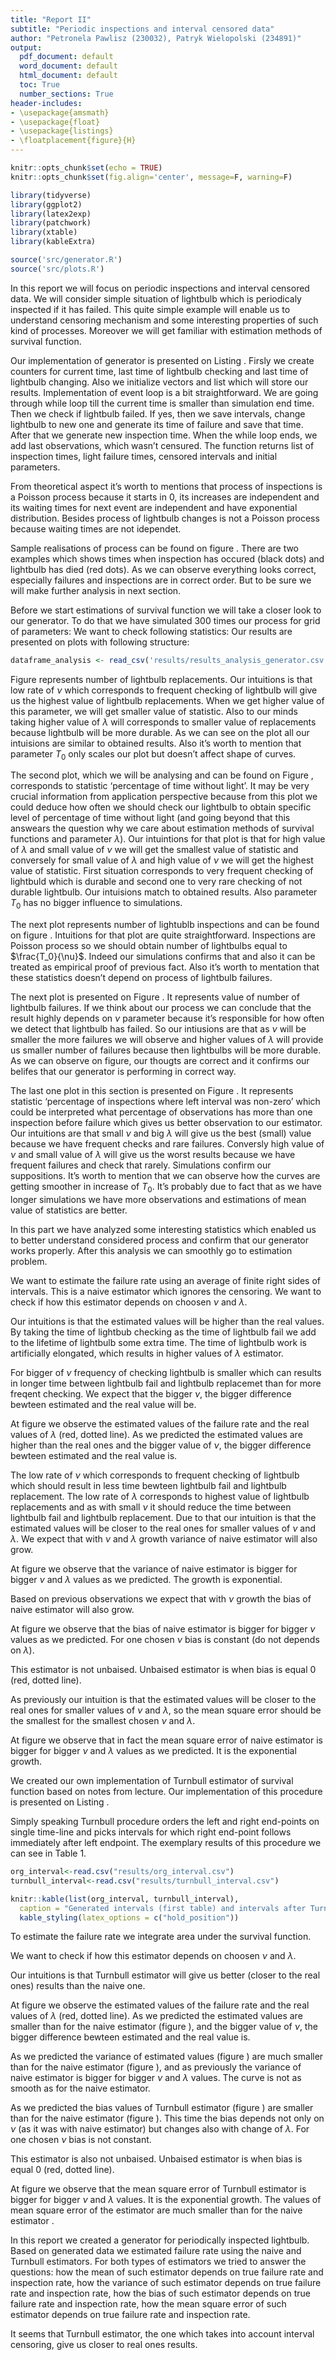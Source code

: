 ---
title: "Report II"
subtitle: "Periodic inspections and interval censored data"
author: "Petronela Pawlisz (230032), Patryk Wielopolski (234891)"
output:
  pdf_document: default
  word_document: default
  html_document: default
  toc: True
  number_sections: True
header-includes:
- \usepackage{amsmath}
- \usepackage{float}
- \usepackage{listings}
- \floatplacement{figure}{H}
---

```{r setup, include=FALSE}
knitr::opts_chunk$set(echo = TRUE)
knitr::opts_chunk$set(fig.align='center', message=F, warning=F) 
```

```{r echo=FALSE}
library(tidyverse)
library(ggplot2)
library(latex2exp)
library(patchwork)
library(xtable)
library(kableExtra)

source('src/generator.R')
source('src/plots.R')
```

\section{Introduction}
In this report we will focus on periodic inspections and interval censored data. We will consider simple situation of lightbulb which is periodicaly inspected if it has failed. This quite simple example will enable us to understand censoring mechanism and some interesting properties of such kind of processes. Moreover we will get familiar with estimation methods of survival function.

\section{Generator}
Our implementation of generator is presented on Listing \ref{lst:generator}. Firsly we create counters for current time, last time of lightbulb checking and last time of lightbulb changing. Also we initialize vectors and list which will store our results. Implementation of event loop is a bit straightforward. We are going through while loop till the current time is smaller than simulation end time. Then we check if lightbulb failed. If yes, then we save intervals, change lightbulb to new one and generate its time of failure and save that time. After that we generate new inspection time. When the while loop ends, we add last observations, which wasn't censured. The function returns list of inspection times, light failure times, censored intervals and initial parameters.

\lstinputlisting[language=R, caption=Implementation of generator., label={lst:generator}, captionpos=b]{src/generator.R}

From theoretical aspect it's worth to mentions that process of inspections is a Poisson process because it starts in 0, its increases are independent and its waiting times for next event are independent and have exponential distribution. Besides process of lightbulb changes is not a Poisson process because waiting times are not idependet.

Sample realisations of process can be found on figure \ref{fig:sample}. There are two examples which shows times when inspection has occured (black dots) and lightbulb has died (red dots). As we can observe everything looks correct, especially failures and inspections are in correct order. But to be sure we will make further analysis in next section.

\begin{figure}
```{r echo=FALSE, fig.width=6, fig.height=4.5}
data1 <- generate_censored_data(1, 3, 30)

p1 <- realisation_of_the_process(data1) +
  ggtitle('Sample realistions of the process.') +
  xlim(0, 30)

data2 <- generate_censored_data(1, 3, 30)

p2 <- realisation_of_the_process(data2) +
  theme(axis.text.y = element_blank(),
        legend.position = 'bottom') +
  xlim(0, 30)

p1 / p2
```
\caption{Sample realisation of the process.}
\label{fig:sample}
\end{figure}

\section{Analysis of generator}

Before we start estimations of survival function we will take a closer look to our generator. To do that we have simulated 300 times our process for grid of parameters:
\begin{itemize}
  \item $\lambda$ - $[1, 10]$ with step equal 1,
  \item $\nu$ - $[1, 10]$ with step equal 1,
  \item $T_{0}$ - $[100, 700]$ with step equal 300.
\end{itemize}

We want to check following statistics:
\begin{itemize}
  \item number of lightbulb replacements,
  \item percentage of time without light,
  \item number of lightbulb inspections,
  \item number of lightbulb failures,
  \item percentage of inspections where left interval was non-zero.
\end{itemize}

Our results are presented on plots with following structure:
\begin{itemize}
  \item x-axis contains $\lambda$ - lightbulb failure rate,
  \item y-axis contains value of statistics,
  \item color represents $\nu$ - inspection rate,
  \item grid represents $T_{0}$ value.
\end{itemize}

```{r echo=FALSE}
dataframe_analysis <- read_csv('results/results_analysis_generator.csv')
```

Figure \ref{fig:replacements} represents number of lightbulb replacements. Our intuitions is that low rate of $\nu$ which corresponds to frequent checking of lightbulb will give us the highest value of lightbulb replacements. When we get higher value of this parameter, we will get smaller value of statistic. Also to our minds taking higher value of $\lambda$ will corresponds to smaller value of replacements because lightbulb will be more durable. As we can see on the plot all our intuisions are similar to obtained results. Also it's worth to mention that parameter $T_0$ only scales our plot but doesn't affect shape of curves.

\begin{figure}
```{r echo=FALSE, fig.width=8, fig.height=4}
dataframe_analysis %>% 
  ggplot(aes(x = lambda, y = replacements, group = nu, color = nu)) +
  geom_point() +
  geom_line() +
  facet_grid(~T0) +
  xlab(TeX('$\\lambda$ - lightbulb failure rate')) +
  ylab(TeX('Number of lightbulb replacements.')) +
  ggtitle('Number of lightbulb replacements.') +
  theme_minimal()
```
\caption{Number of lightbulb replacements in setup of different parameters of process. Color represents value of $\nu$ - inspection rate.}
\label{fig:replacements}
\end{figure}

The second plot, which we will be analysing and can be found on Figure \ref{fig:without}, corresponds to statistic 'percentage of time without light'. It may be very crucial information from application perspective because from this plot we could deduce how often we should check our lightbulb to obtain specific level of percentage of time without light (and going beyond that this answears the question why we care about estimation methods of survival functions and parameter $\lambda$). Our intuintions for that plot is that for high value of $\lambda$ and small value of $\nu$ we will get the smallest value of statistic and conversely for small value of $\lambda$ and high value of $\nu$ we will get the highest value of statistic. First situation corresponds to very frequent checking of lightbuld which is durable and second one to very rare checking of not durable lightbulb. Our intuisions match to obtained results. Also parameter $T_0$ has no bigger influence to simulations.

\begin{figure}
```{r echo=FALSE, fig.width=8, fig.height=4}
dataframe_analysis %>% 
  ggplot(aes(x = lambda, y = without, group = nu, color = nu)) +
  geom_point() +
  geom_line() +
  facet_grid(~T0) +
  xlab(TeX('$\\lambda$ - lightbulb failure rate')) +
  ylab(TeX('Percentage of time without light.')) +
  ggtitle('Percentage of time without light.') +
  theme_minimal()
```
\caption{Percentage of time without light in setup of different parameters of process. Color represents value of $\nu$ - inspection rate.}
\label{fig:without}
\end{figure}

The next plot represents number of lightublb inspections and can be found on figure \ref{fig:inspections}. Intuitions for that plot are quite straightforward. Inspections are Poisson process so we should obtain number of lightbulbs equal to $\frac{T_0}{\nu}$. Indeed our simulations confirms that and also it can be treated as empirical proof of previous fact. Also it's worth to mentation that these statistics doesn't depend on process of lightbulb failures.

\begin{figure}
```{r echo=FALSE, fig.width=8, fig.height=4}
dataframe_analysis %>% 
  ggplot(aes(x = lambda, y = inspections, group = nu, color = nu)) +
  geom_point() +
  geom_line() +
  facet_grid(~T0) +
  xlab(TeX('$\\lambda$ - lightbulb failure rate')) +
  ylab(TeX('Number of lightbulb inspections.')) +
  ggtitle('Number of lightbulb inspections.') +
  theme_minimal()
```
\caption{Number of lightbulb inspections in setup of different parameters of process. Color represents value of $\nu$ - inspection rate.}
\label{fig:inspections}
\end{figure}

The next plot is presented on Figure \ref{fig:failures}. It represents value of number of lightbulb failures. If we think about our process we can conclude that the result highly depends on $\nu$ parameter because it's responsible for how often we detect that lightbulb has failed. So our intiusions are that as $\nu$ will be smaller the more failures we will observe and higher values of $\lambda$ will provide us smaller number of failures because then lightbulbs will be more durable. As we can observe on figure, our thougts are correct and it confirms our belifes that our generator is performing in correct way.

\begin{figure}
```{r echo=FALSE, fig.width=8, fig.height=4}
dataframe_analysis %>% 
  ggplot(aes(x = lambda, y = failures, group = nu, color = nu)) +
  geom_point() +
  geom_line() +
  facet_grid(~T0) +
  xlab(TeX('$\\lambda$ - lightbulb failure rate')) +
  ylab(TeX('Number of lightbulb failures.')) +
  ggtitle('Number of lightbulb failures.') +
  theme_minimal()
```
\caption{Number of lightbulb failures in setup of different parameters of process. Color represents value of $\nu$ - inspection rate.}
\label{fig:failures}
\end{figure}

The last one plot in this section is presented on Figure \ref{fig:non-zero}. It represents statistic 'percentage of inspections where left interval was non-zero' which could be interpreted what percentage of observations has more than one inspection before failure which gives us better observation to our estimator. Our intuitions are that small $\nu$ and big $\lambda$ will give us the best (small) value because we have frequent checks and rare failures. Conversly high value of $\nu$ and small value of $\lambda$ will give us the worst results because we have frequent failures and check that rarely. Simulations confirm our suppositions. It's worth to mention that we can observe how the curves are getting smoother in increase of $T_0$. It's probably due to fact that as we have longer simulations we have more observations and estimations of mean value of statistics are better.
\begin{figure}
```{r echo=FALSE, fig.width=8, fig.height=4}
dataframe_analysis %>% 
  ggplot(aes(x = lambda, y = nonzero.left, group = nu, color = nu)) +
  geom_point() +
  geom_line() +
  facet_grid(~T0) +
  xlab(TeX('$\\lambda$ - lightbulb failure rate')) +
  ylab(TeX('Percentage of inspections where left interval was non-zero')) +
  ggtitle('Percentage of inspections where left interval was non-zero.') +
  theme_minimal()
```
\caption{Percentage of inspections where left interval was non-zero in setup of different parameters of process. Color represents value of $\nu$ - inspection rate.}
\label{fig:non-zero}
\end{figure}

In this part we have analyzed some interesting statistics which enabled us to better understand considered process and confirm that our generator works properly. After this analysis we can smoothly go to estimation problem.

\section{Naive estimator}

We want to estimate the failure rate using an average of finite right sides of intervals. This is a naive estimator which ignores the censoring.
We want to check if how this estimator depends on choosen $\nu$ and $\lambda$.

\subsection{Mean of the estimator}

Our intuitions is that the estimated values will be higher than the real values. By taking the time of lightbub checking as the time of lightbulb fail we add to the lifetime of lightbulb some extra time. The time of lightbulb work is artificially elongated, which results in higher values of $\lambda$ estimator.

For bigger of $\nu$ frequency of checking lightbulb is smaller which can results in longer time between lightbulb fail and lightbulb replacemet than for more freqent checking. We expect that the bigger $\nu$, the bigger difference bewteen estimated and the real value will be. 

At figure \ref{fig:mean_naive} we observe the estimated values of the failure rate and the real values of $\lambda$ (red, dotted line). As we predicted the estimated values are higher than the real ones and the bigger value of $\nu$, the bigger difference bewteen estimated and the real value is. 

\begin{figure}
```{r echo=FALSE, fig.width=8, fig.height=4}
means<-read.csv("results/means.csv")
vars<-read.csv("results/vars.csv")
bias<-read.csv("results/bias.csv")
mean_sq<-read.csv("results/mean_sq.csv")

means  %>%
  ggplot(aes(x = lambdas, y = means, group = nus, color = nus)) +
  geom_point() +
  geom_line() +
  geom_line(aes(y = lambdas), color = "red", linetype = "dotted") +
  xlab(TeX('$\\lambda$ - lightbulb failure rate')) +
  ylab(TeX('Mean of naive estimator of $\\lambda$')) +
  ggtitle('Mean of naive estimator') +
  theme_minimal()

```
\caption{Mean of naive estimator of the failure rate.}
\label{fig:mean_naive}
\end{figure}

\subsection{Variance of the estimator}

The low rate of $\nu$ which corresponds to frequent checking of lightbulb which should result in less time bewteen lightbulb fail and lightbulb replacement. The low rate of $\lambda$ corresponds to  highest value of lightbulb replacements and as with small $\nu$ it should reduce the time between lightbulb fail and lightbulb replacement. Due to that our intuition is that the estimated values will be closer to the real ones for smaller values of $\nu$ and $\lambda$. We expect that with $\nu$ and $\lambda$ growth variance of naive estimator will also grow. 

At figure \ref{fig:var_naive} we observe that the variance of naive estimator is bigger for bigger $\nu$ and $\lambda$ values as we predicted. The growth is exponential. 

\begin{figure}
```{r echo=FALSE, fig.width=8, fig.height=4}

vars  %>%
  ggplot(aes(x = lambdas, y = vars, group = nus, color = nus)) +
  geom_point() +
  geom_line() +
  xlab(TeX('$\\lambda$ - lightbulb failure rate')) +
  ylab(TeX('Variance  of naive estimator of $\\lambda$')) +
  ggtitle('Variance of naive estimator') +
  theme_minimal()
```
\caption{Variance of naive estimator of the failure rate.}
\label{fig:var_naive}
\end{figure}

\subsection{Bias of the estimator}

Based on previous observations we expect that with $\nu$ growth the bias of naive estimator will also grow. 

At figure \ref{fig:bias_naive} we observe that the bias of naive estimator is bigger for bigger $\nu$ values as we predicted. For one chosen $\nu$ bias is constant (do not depends on $\lambda$).

This estimator is not unbaised. Unbaised estimator is when bias is equal 0 (red, dotted line).

\begin{figure}
```{r echo=FALSE, fig.width=8, fig.height=4}
bias %>%
  ggplot(aes(x = lambdas, y = bias, group = nus, color = nus)) +
  geom_point() +
  geom_line() +
  geom_line(aes(y = 0), color = "red", linetype = "dotted") +
  xlab(TeX('$\\lambda$ - lightbulb failure rate')) +
  ylab(TeX('Bias of naive estimator of $\\lambda$')) +
  ggtitle('Bias of naive estimator') +
  theme_minimal()
```
\caption{Bias of naive estimator of the failure rate.}
\label{fig:bias_naive}
\end{figure}

\subsection{Mean square error of the estimator}

As previously our intuition is that the estimated values will be closer to the real ones for smaller values of $\nu$ and $\lambda$, so the mean square error should be the smallest for the smallest chosen $\nu$ and $\lambda$.  

At figure \ref{fig:mean_sq_naive} we observe that in fact the mean square error of naive estimator is bigger for bigger $\nu$ and $\lambda$ values as we predicted. It is the exponential growth.

\begin{figure}
```{r echo=FALSE, fig.width=8, fig.height=4}
 
mean_sq  %>%
  ggplot(aes(x = lambdas, y = mean_sq, group = nus, color = nus)) +  geom_point() +
  geom_line() +
  xlab(TeX('$\\lambda$ - lightbulb failure rate')) +
  ylab(TeX('Mean square error of naive estimator of $\\lambda$')) +
  ggtitle('Mean square error of naive estimator') +
  theme_minimal()
```
\caption{Mean square error of naive estimator of the failure rate.}
\label{fig:mean_sq_naive}
\end{figure}


\section{Taking into account interval censoring}

We created our own implementation of Turnbull estimator of survival function based on notes from lecture. Our implementation of this procedure is presented on Listing \ref{lst:turnbull}.

\lstinputlisting[language=R, caption=Implementation of generator., label={lst:turnbull}, captionpos=b]{simulations/turnbull.R}

Simply speaking Turnbull procedure orders the left and right end-points on single time-line and picks intervals for which right end-point follows immediately after left endpoint. The exemplary results of this procedure we can see in Table 1. 


```{r echo=FALSE}
org_interval<-read.csv("results/org_interval.csv")
turnbull_interval<-read.csv("results/turnbull_interval.csv")

knitr::kable(list(org_interval, turnbull_interval),
  caption = "Generated intervals (first table) and intervals after Turnbull procedure (second table) - example", booktabs = TRUE) %>%
  kable_styling(latex_options = c("hold_position"))
```

To estimate the failure rate we integrate area under the survival function. 

We want to check if how this estimator depends on choosen $\nu$ and $\lambda$.


\subsection{Mean of the estimator}

Our intuitions is that Turnbull estimator will give us better (closer to the real ones) results than the naive one. 

At figure \ref{fig:mean_turnbull} we observe the estimated values of the failure rate and the real values of $\lambda$ (red, dotted line). As we predicted the estimated values are smaller than for the naive estimator (figure \ref{fig:mean_naive}), and the bigger value of $\nu$, the bigger difference bewteen estimated and the real value is. 

\begin{figure}
```{r echo=FALSE, fig.width=8, fig.height=4}
means<-read.csv("results/means_turnbull.csv")
vars<-read.csv("results/vars_turnbull.csv")
bias<-read.csv("results/bias_turnbull.csv")
mean_sq<-read.csv("results/mean_sq_turnbull.csv")

means  %>%
  ggplot(aes(x = lambdas, y = means, group = nus, color = nus)) +
  geom_point() +
  geom_line() +
  geom_line(aes(y = lambdas), color = "red", linetype = "dotted") +
  xlab(TeX('$\\lambda$ - lightbulb failure rate')) +
  ylab(TeX('Mean of Turbull estimator of $\\lambda$')) +
  ggtitle('Mean of Turbull estimator') +
  theme_minimal()
```
\caption{Mean of Turnbull estimator of the failure rate.}
\label{fig:mean_turnbull}
\end{figure}

\subsection{Variance of the estimator}

As we predicted the variance of estimated values (figure \ref{fig:var_turnbull}) are much smaller than for the naive estimator (figure \ref{fig:var_naive}), and as previously the variance of naive estimator is bigger for bigger $\nu$ and $\lambda$ values. The curve is not as smooth as for the naive estimator.

\begin{figure}
```{r echo=FALSE, fig.width=8, fig.height=4}
vars  %>%
  ggplot(aes(x = lambdas, y = vars, group = nus, color = nus)) +
  geom_point() +
  geom_line() +
  xlab(TeX('$\\lambda$ - lightbulb failure rate')) +
  ylab(TeX('Variance  of Turbull estimator of $\\lambda$')) +
  ggtitle('Variance of Turbull estimator') +
  theme_minimal()
```
\caption{Variance of Turnbull estimator of the failure rate.}
\label{fig:var_turnbull}
\end{figure}

\subsection{Bias of the estimator}

As we predicted the bias values of Turnbull estimator (figure \ref{fig:bias_turnbull}) are smaller than for the naive estimator (figure \ref{fig:bias_naive}). This time the bias depends not only on $\nu$ (as it was with naive estimator) but changes also with change of $\lambda$. For one chosen $\nu$ bias is not constant.

This estimator is also not unbaised. Unbaised estimator is when bias is equal 0 (red, dotted line).


\begin{figure}
```{r echo=FALSE, fig.width=8, fig.height=4}
bias %>%
  ggplot(aes(x = lambdas, y = bias, group = nus, color = nus)) +
  geom_point() +
  geom_line() +
  geom_line(aes(y = 0), color = "red", linetype = "dotted") +
  xlab(TeX('$\\lambda$ - lightbulb failure rate')) +
  ylab(TeX('Bias of Turbull estimator of $\\lambda$')) +
  ggtitle('Bias of Turbull estimator') +
  theme_minimal()
```
\caption{Bias of Turnbull estimator of the failure rate.}
\label{fig:bias_turnbull}
\end{figure}

\subsection{Mean square error of the estimator}

At figure \ref{fig:mean_sq_turnbull} we observe that the mean square error of Turnbull estimator is bigger for bigger $\nu$ and $\lambda$ values. It is the exponential growth. The values of mean square error of the estimator are much smaller than for the naive estimator \ref{fig:mean_sq_naive}.

\begin{figure}
```{r echo=FALSE, fig.width=8, fig.height=4}
 mean_sq  %>%
  ggplot(aes(x = lambdas, y = mean_sq, group = nus, color = nus)) +  geom_point() +
  geom_line() +
  xlab(TeX('$\\lambda$ - lightbulb failure rate')) +
  ylab(TeX('Mean square error of Turbull estimator of $\\lambda$')) +
  ggtitle('Mean square error of Turbull estimator') +
  theme_minimal()
```
\caption{Mean square error of Turnbull estimator of the failure rate.}
\label{fig:mean_sq_turnbull}
\end{figure}

\section{Conclusions}

In this report we created a generator for periodically inspected lightbulb. Based on generated data we estimated failure rate using the naive and Turnbull estimators. For both types of estimators we tried to answer the questions: how the mean of such estimator depends on true failure rate and inspection rate, how the variance of such estimator depends on true failure rate and inspection rate, how the bias of such estimator depends on true failure rate and inspection rate, how the mean square error of such estimator depends on true failure rate and inspection rate.

It seems that Turnbull estimator, the one which takes into account interval censoring, give us closer to real ones results. 

